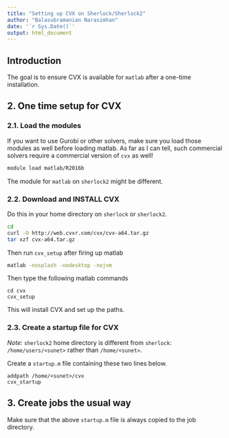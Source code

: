 ```yaml
---
title: "Setting up CVX on Sherlock/Sherlock2"
author: "Balasubramanian Narasimhan"
date: '`r Sys.Date()`'
output: html_document
---
```


## Introduction

The goal is to ensure CVX is available for `matlab` after a one-time installation.


## 2. One time setup for CVX

### 2.1. Load the modules

If you want to use Gurobi or other solvers, make sure you load those
modules as well before loading matlab. As far as I can tell, such
commercial solvers require a commercial version of `cvx` as well!

```bash
module load matlab/R2016b
```

The module for `matlab` on `sherlock2` might be different. 

### 2.2. Download and INSTALL CVX

Do this in your home directory on `sherlock` or `sherlock2`.

```bash
cd
curl -O http://web.cvxr.com/cvx/cvx-a64.tar.gz
tar xzf cvx-a64.tar.gz
```

Then run `cvx_setup` after firing up matlab

```bash
matlab -nosplash -nodesktop -nojvm
```

Then type the following matlab commands

```
cd cvx
cvx_setup
```
This will install CVX and set up the paths.

### 2.3. Create a startup file for CVX


_Note:_ `sherlock2` home directory is different from `sherlock`:
`/home/users/<sunet>` rather than `/home/<sunet>`.

Create a `startup.m` file containing these two lines below. 

```
addpath /home/<sunet>/cvx
cvx_startup
```

## 3. Create jobs the usual way

Make sure that the above `startup.m` file is always copied to the job
directory.
